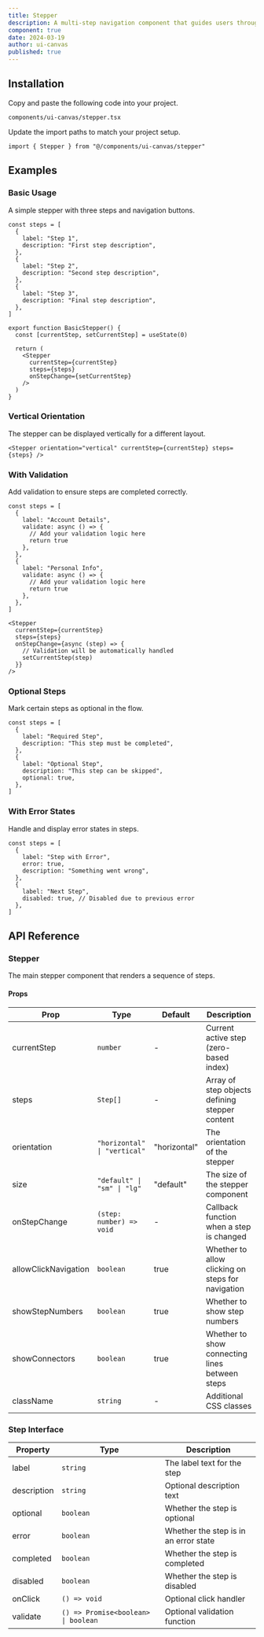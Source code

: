```yaml
---
title: Stepper
description: A multi-step navigation component that guides users through a sequence of steps or stages.
component: true
date: 2024-03-19
author: ui-canvas
published: true
---
```


<ComponentPreview name="stepper-demo" />

## Installation

<Steps>

<Step>Copy and paste the following code into your project.</Step>

`components/ui-canvas/stepper.tsx`

<ComponentSource name="stepper" />

<Step>Update the import paths to match your project setup.</Step>

```tsx
import { Stepper } from "@/components/ui-canvas/stepper"
```

</Steps>

## Examples

### Basic Usage

A simple stepper with three steps and navigation buttons.

```tsx
const steps = [
  {
    label: "Step 1",
    description: "First step description",
  },
  {
    label: "Step 2",
    description: "Second step description",
  },
  {
    label: "Step 3",
    description: "Final step description",
  },
]

export function BasicStepper() {
  const [currentStep, setCurrentStep] = useState(0)
  
  return (
    <Stepper
      currentStep={currentStep}
      steps={steps}
      onStepChange={setCurrentStep}
    />
  )
}
```

### Vertical Orientation

The stepper can be displayed vertically for a different layout.

```tsx
<Stepper orientation="vertical" currentStep={currentStep} steps={steps} />
```

### With Validation

Add validation to ensure steps are completed correctly.

```tsx
const steps = [
  {
    label: "Account Details",
    validate: async () => {
      // Add your validation logic here
      return true
    },
  },
  {
    label: "Personal Info",
    validate: async () => {
      // Add your validation logic here
      return true
    },
  },
]

<Stepper
  currentStep={currentStep}
  steps={steps}
  onStepChange={async (step) => {
    // Validation will be automatically handled
    setCurrentStep(step)
  }}
/>
```

### Optional Steps

Mark certain steps as optional in the flow.

```tsx
const steps = [
  {
    label: "Required Step",
    description: "This step must be completed",
  },
  {
    label: "Optional Step",
    description: "This step can be skipped",
    optional: true,
  },
]
```

### With Error States

Handle and display error states in steps.

```tsx
const steps = [
  {
    label: "Step with Error",
    error: true,
    description: "Something went wrong",
  },
  {
    label: "Next Step",
    disabled: true, // Disabled due to previous error
  },
]
```

## API Reference

### Stepper

The main stepper component that renders a sequence of steps.

#### Props

| Prop                | Type                           | Default      | Description                                      |
| ------------------- | ------------------------------ | ------------ | ------------------------------------------------ |
| currentStep         | `number`                       | -            | Current active step (zero-based index)           |
| steps               | `Step[]`                       | -            | Array of step objects defining stepper content   |
| orientation         | `"horizontal" \| "vertical"`   | "horizontal" | The orientation of the stepper                   |
| size               | `"default" \| "sm" \| "lg"`    | "default"    | The size of the stepper component               |
| onStepChange       | `(step: number) => void`       | -            | Callback function when a step is changed         |
| allowClickNavigation| `boolean`                      | true         | Whether to allow clicking on steps for navigation|
| showStepNumbers    | `boolean`                      | true         | Whether to show step numbers                     |
| showConnectors     | `boolean`                      | true         | Whether to show connecting lines between steps   |
| className          | `string`                       | -            | Additional CSS classes                           |

### Step Interface

| Property     | Type                              | Description                                |
| ------------ | --------------------------------- | ------------------------------------------ |
| label        | `string`                          | The label text for the step               |
| description  | `string`                          | Optional description text                  |
| optional     | `boolean`                         | Whether the step is optional              |
| error        | `boolean`                         | Whether the step is in an error state     |
| completed    | `boolean`                         | Whether the step is completed             |
| disabled     | `boolean`                         | Whether the step is disabled              |
| onClick      | `() => void`                      | Optional click handler                    |
| validate     | `() => Promise<boolean> \| boolean`| Optional validation function             |
